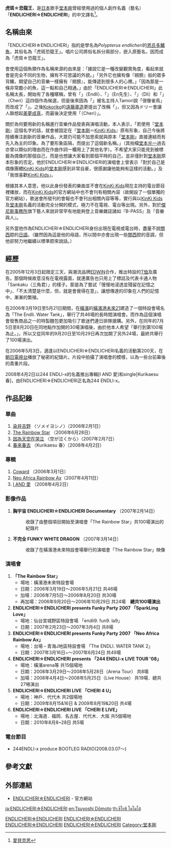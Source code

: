 {{mergeto|堂本剛}}
{{otheruses|多鳍鱼目|other=一種產於[[非洲|非洲]]的古代魚名稱}}
'''虎斑☆恐龍王'''，是[[日本|日本]]歌手[[堂本剛|堂本剛]]曾經使用過的個人創作名義（藝名）「'''ENDLICHERI☆ENDLICHERI'''」的中文譯名<ref>[http://www.avex.tw/4th/artist/artist_discography.asp?cateid=25&subid=&acode=ENDLIJ&aid=952356&anamec=ENDLICHER 愛貝克思]{{Dead link|date=2018年6月 |bot=InternetArchiveBot |fix-attempted=no }}</ref>。

== 名稱由來 ==
「ENDLICHERI☆ENDLICHERI」指的是學名為''Polypterus endlicheri''的[[恩氏多鰭魚|恩氏多鰭魚]]，其俗名為「虎斑恐龍王」。唱片公司將俗名拆分兩部分，嵌入原藝名，因而成為「虎斑☆恐龍王」。

會使用這個魚類作為名稱來源的由來是：「據說它是一種改變觀賞角度，看起來就會是完全不同的生物，擁有不可思議的外貌。」「另外它也擁有像『翅膀』般的眾多背鰭，期望自己的音樂一樣擁有『翅膀』，能傳遞到很多人的心裡。」「因為那是一條非常膽小的魚，這一點和自己相通。」由於「ENDLICHERI☆ENDLICHERI」此名稱太長，開始有了各種暱稱，曾有「{{lang|ja|エンドリ}}」（Endli）、「{{lang|ja|エンさん}}」（En先生）、「{{lang|ja|ドリー}}」（Dli）和「{{lang|ja|ケリー}}」（Cheri）這四個作為候選，但是後來因為「{{lang|ja|エンドリ}}」被名主持人Tamori說「很像雀鳥」而改成了「{{lang|ja|エンさん}}」。之後[[Kokoriko|Kokoriko]]的[[遠藤章造|遠藤章造]]更提出了改稱「{{lang|ja|ドリー}}」，但又因為ドリー會讓人聯想起[[美夢成真|美夢成真]]，而最後決定使用「{{lang|ja|ケリー}}（Cheri）」。

關於為何要用新的名稱進行音樂作品發表與演唱活動，本人表示，「若使用『[[堂本剛|堂本剛]]』這個名字的話，就會被固定在『[[堂本剛|堂本剛]]＝[[Kinki_Kids|KinKi Kids]]』原有形象，自己今後將陸續專注創新的音樂作品，大眾仍可能不加思索就與原本「[[堂本剛|堂本剛]]」直接連結而有先入為主的印象。為了要形象區隔，而提出了這個新名稱。」（其拍檔[[堂本光一|堂本光一]]過去亦曾以類似的理由而在作曲作詞一欄用上了其他名字）。不希望大家只能見到被標籤為偶像的那個自己，而是也想讓大家看到那個平時的自己，並非僅針對[[堂本剛|堂本剛]]原本形象的否定。他於ENDLICHERI☆ENDLICHERI的演唱會上曾表示「對於自己是偶像團體[[Kinki_Kids|KinKi Kids]]的[[堂本剛|堂本剛]]感到非常自豪，很感謝讓他能夠有這樣的活動。」及「我很喜歡[[KinKi_Kids|KinKi Kids]]」。

根據其本人意思，他以此身份發表的樂曲並不會在[[Kinki_Kids|KinKi Kids]]現在主持的電台節目裡播放，而在[[Kinki_Kids|KinKi Kids]]的官方網站中也不會刊有相關內容（故開設了一個單獨的官方網站），歌迷會所發刊的會報也不會刊出相關內容等等，實行與以[[KinKi_Kids|KinKi Kids]]及[[堂本剛|堂本剛]]名義的活動完全分開的模式，極力不在電視、電台等出現。另外，對於[[傑尼斯事務所|傑尼斯事務所]]旗下藝人來說非常罕有地能夠登上音樂雜誌諸如『B-PASS』及『音樂與人』。

另外當他作為ENDLICHERI☆ENDLICHERI身份出現在電視或電台時，盡量不說[[近畿地方|關西]]腔的[[日語|日語]]。（雖然因為這是他的母語，所以間中亦會出現一些[[近畿地方|關西]]腔的音調，但他卻努力地繼續以標準腔來說話。）

== 經歷 ==
在2005年12月3日起限定三天，與潮流品牌[[EDWIN|EDWIN]]合作，推出特設的[[T恤|T恤]]及廣告。那個時候故意沒有在電視露面，就連廣告也只用上了標誌及代表卡通人物「Sankaku（三角君）」的樣子。那是為了嘗試「慢慢地浸透並殘留在記憶之中」、「不太清楚是什麼，但，就是會覺得在意」，讓想傳達的印象在人們的記憶中，漸漸的繁殖。

在2006年3月19日至5月21日期間，在[[橫濱|橫濱]]的[[橫濱港未來21|橫濱港未來21]]建造了一個特設會場名為「The Endli. Water Tank」，舉行了共46場的長時間演唱會。而作為這個演唱會發售商品之一的特製麵包更加吸引了歌迷們連日排隊搶購。另外，在同年的7月5日至8月20日在同地點作加開的30場演唱後，由於他本人希望「舉行到第100場為止。」，所以又從同年的9月20日至10月29日再次加開了另外24場，最終共舉行了100場演出。

在2006年5月3日，適逢以ENDLICHERI☆ENDLICHERI名義的活動第200天，在[[朝日電視台|朝日電視台]]播放了秘密的紀錄片。片段中拍攝了演唱會的模樣，以為一些台前幕後的貴重片段。

2008年4月2日以244 ENDLI-x的名義推出專輯[I AND 愛]和single[Kurikaesu 春]，由ENDLICHERI☆ENDLICHERI正名為244 ENDLI-x。

== 作品記錄 ==
===單曲===
#[[染井吉野|染井吉野]] 〈ソメイヨシノ〉（2006年2月1日）
#[[The_Rainbow_Star|The Rainbow Star]] （2006年6月28日）
#[[因為天空在哭泣|因為天空在哭泣]] 〈空が泣くから〉（2007年2月7日）
#[[春來春去|春來春去]] 〈Kurikaesu 春〉（2008年4月2日）

===專輯===
#[[Coward|Coward]] （2006年3月1日）
#[[Neo_Africa_Rainbow_Ax|Neo Africa Rainbow Ax]]（2007年4月11日）
#[[I_AND_愛|I AND 愛]] （2008年4月2日）

===影像作品===
#'''胸宇宙 ENDLICHERI☆ENDLICHERI Documentary''' （2007年2月14日）
#:收錄了由整個項目開始至演唱會「The Rainbow Star」共100場演出的紀錄片
#'''不完全 FUNKY WHITE DRAGON''' （2007年3月14日）
#:收錄了在橫濱港未來特設會場舉行的演唱會「The Rainbow Star」映像

===演唱會===
#'''「The Rainbow Star」'''
#*場地：橫濱港未來特設會場
#*日期：2006年3月19日～2006年5月21日 共46場
#*加場：2006年7月5日～2006年8月20日 共30場
#*再加場：2006年9月20日～2006年10月29日 共24場　'''總共100場演出'''
#'''ENDLICHERI☆ENDLICHERI presents Funky Party 2007 「SparkLing Love」'''
#*場地：仙台宮城野區特設會場 「endli9. fun9. la9」
#*日期：2007年2月23日～2007年3月4日 共8場
#'''ENDLICHERI☆ENDLICHERI presents Funky Party 2007 「Neo Africa Rainbow Ax」'''
#*場地：台場・青海J地區特設會場 「The ENDLI. WATER TANK 2」
#*日期：2007年3月16日~～2007年6月24日 共49場
#'''ENDLICHERI☆ENDLICHERI presents 「244 ENDLI-x LIVE TOUR '08」'''
#*場地：橫濱arena等 共15個場地
#*日期：2008年3月29日～2008年5月28日（Arena Tour） 共8場
#*加場：2008年4月4日～2008年5月25日（Live House） 共19場．總共27埸演出
#'''ENDLICHERI☆ENDLICHERI LIVE 「CHERI 4 U」'''
#*場地：神戶．代代木 共2個場地
#*日期：2009年8月15&16日 & 2009年8月19&20日 共4場
#'''ENDLICHERI☆ENDLICHERI LIVE 「CHERI E LIVE」'''
#*場地：北海道．福岡．名古屋．代代木．大阪 共5個場地
#*日期：2010年8月8~28日  共5場

===電台節目===
*244ENDLI-x produce BOOTLEG RADIO(2008.03.07～)

==參考文獻==
<div class="references-small">
<references></references>
</div>

== 外部連結 ==
*[https://web.archive.org/web/20070527150650/http://www.endli9.net/main/main.html ENDLICHERI☆ENDLICHERI] - 官方網站{{ja}}

{{堂本剛}}

[[Category:日本男歌手|ENDLICHERI☆ENDLICHERI]]
[[Category:1979年出生|ENDLICHERI☆ENDLICHERI]]
[[Category:奈良縣出身人物|ENDLICHERI☆ENDLICHERI]]
[[Category:日本男性偶像|ENDLICHERI☆ENDLICHERI]]
[[Category:堂本剛|Category:堂本剛]]


[[ja:ENDLICHERI☆ENDLICHERI|ja:ENDLICHERI☆ENDLICHERI]]
[[en:Tsuyoshi_Dōmoto|en:Tsuyoshi Dōmoto]]
[[th:ซึโยชิ_โดโมโต้|th:ซึโยชิ โดโมโต้]]